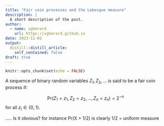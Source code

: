 ```yaml
---
title: "Fair coin processes and the Lebesgue measure"
description: |
  A short description of the post.
author:
  - name: vgherard
    url: https://vgherard.github.io
date: 2023-11-01
output:
  distill::distill_article:
    self_contained: false
draft: true
---
```



```r
knitr::opts_chunk$set(echo = FALSE)
```

A sequence of binary random variables $Z_1,\,Z_2,\,\dots$ is said to be a fair coin process if:

$$
\text{Pr}(Z_1 = z_1,\,Z_{2}=z_{2},\,\dots,\, Z_{n}=z_{n}) = 2^{-n}
$$
for all $z_i \in \{0,\,1\}$.


..... Is it obvious? for instance Pr(X > 1/2) is clearly 1/2 = uniform measure
